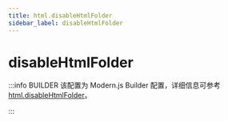 ```yaml
---
title: html.disableHtmlFolder
sidebar_label: disableHtmlFolder
---
```

# disableHtmlFolder

:::info BUILDER
该配置为 Modern.js Builder 配置，详细信息可参考 [html.disableHtmlFolder](https://modernjs.dev/builder/api/config-html.html#html-disablehtmlfolder)。

:::


<Main />
